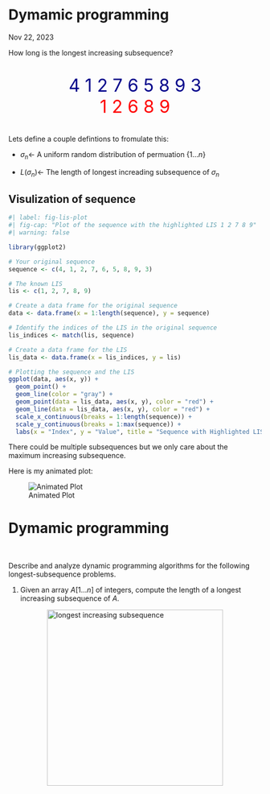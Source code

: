 
<h1 class=post>Dymamic programming</h1> 
<span class='meta'>Nov 22, 2023</span>

How long is the longest increasing subsequence?

<p style= "font-size: 2.5em; color:darkblue; text-align: center" >4 1 2 7 6 5 8 9 3 <br />
<span style="color: red"> 1 2 6 8 9</span>
</p>

Lets define a couple defintions to fromulate this:

- $\sigma_n \leftarrow$ A uniform random distribution of permuation $\{1...n\}$  

- $L(\sigma_n) \leftarrow$ The length of longest increading subsequence of $\sigma_n$

## Visulization of sequence

```r
#| label: fig-lis-plot
#| fig-cap: "Plot of the sequence with the highlighted LIS 1 2 7 8 9"
#| warning: false

library(ggplot2)

# Your original sequence
sequence <- c(4, 1, 2, 7, 6, 5, 8, 9, 3)

# The known LIS
lis <- c(1, 2, 7, 8, 9)

# Create a data frame for the original sequence
data <- data.frame(x = 1:length(sequence), y = sequence)

# Identify the indices of the LIS in the original sequence
lis_indices <- match(lis, sequence)

# Create a data frame for the LIS
lis_data <- data.frame(x = lis_indices, y = lis)

# Plotting the sequence and the LIS
ggplot(data, aes(x, y)) + 
  geom_point() + 
  geom_line(color = "gray") +
  geom_point(data = lis_data, aes(x, y), color = "red") +
  geom_line(data = lis_data, aes(x, y), color = "red") +
  scale_x_continuous(breaks = 1:length(sequence)) +  
  scale_y_continuous(breaks = 1:max(sequence)) +  
  labs(x = "Index", y = "Value", title = "Sequence with Highlighted LIS 1 2 7 8 9")


```

There could be multiple subsequences but we only care about the maximum increasing subsequence.

<!-- ```{r}
library(ggplot2)
library(gganimate)

set.seed(123)  # Setting a seed for reproducibility
n = 50  # This can be any integer
initial_points = 10  # Initial number of points
points_to_add = 10    # Points to add in each frame



initial_data <- data.frame(x = sample(n, initial_points, replace = TRUE), 
                           y = sample(n, initial_points, replace = TRUE))

add_points <- function(df, n = points_to_add, max_val = 50) {
  new_points <- data.frame(x = sample(max_val, n, replace = TRUE), 
                           y = sample(max_val, n, replace = TRUE))
  rbind(df, new_points)
}


frames <- list(initial_data)
for(i in 2:20) {  # Assuming we want 20 frames
  frames[[i]] <- add_points(frames[[i-1]])
}

animation_data <- do.call(rbind, lapply(1:length(frames), function(i) {
  cbind(frames[[i]], frame = i)
}))

p <- ggplot(animation_data, aes(x = x, y = y)) +
  geom_point() +
  scale_x_continuous(breaks = 1:n) +
  scale_y_continuous(breaks = 1:n) +
  transition_time(frame) +
  labs(title = 'Frame: {frame}') +
  theme(
    axis.title.x = element_blank(),   # Remove x-axis label
    axis.title.y = element_blank(),   # Remove y-axis label
    axis.text.x = element_blank(),    # Remove x-axis text
    axis.text.y = element_blank(),    # Remove y-axis text
    axis.ticks = element_blank(),     # Remove axis ticks
    panel.background = element_rect(fill = "white"),  # Set background to white
    panel.border = element_rect(colour = "blue", fill = NA, linewidth = 1)  # Add border
  )

animated_plot <- animate(p, nframes = 20, fps = 2, width = 450, height = 600)

anim_save("animated_plot.gif", animation = animated_plot)
``` -->

Here is my animated plot:

![Animated Plot](animated_plot.gif)

<h1 class=post>Dymamic programming</h1> <br />

Describe and analyze dynamic programming algorithms for the following longest-subsequence problems.

1. Given an array $A[1...n]$ of integers, compute the length of a longest increasing subsequence of $A$.

<img src="/images/lis.png" alt="longest increasing subsequence" height="350" style="display: block; margin-left: auto; margin-right: auto;"  />


